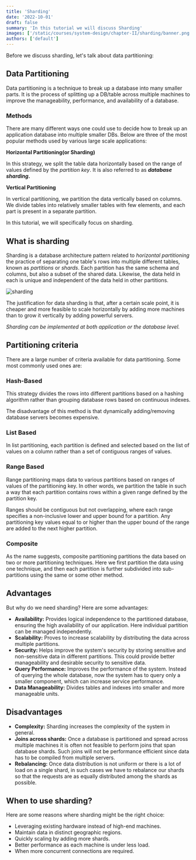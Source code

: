 ```yaml
---
title: 'Sharding'
date: '2022-10-01'
draft: false
summary: 'In this tutorial we will discuss Sharding'
images: ['/static/courses/system-design/chapter-II/sharding/banner.png']
authors: ['default']
---
```


Before we discuss sharding, let's talk about data partitioning:

## Data Partitioning

Data partitioning is a technique to break up a database into many smaller parts. It is the process of splitting up a DB/table across multiple machines to improve the manageability, performance, and availability of a database.

### Methods

There are many different ways one could use to decide how to break up an application database into multiple smaller DBs. Below are three of the most popular methods used by various large scale applications:

**Horizontal Partitioning(or Sharding)**

In this strategy, we split the table data horizontally based on the range of values defined by the _partition key_. It is also referred to as **_database sharding_.**

**Vertical Partitioning**

In vertical partitioning, we partition the data vertically based on columns. We divide tables into relatively smaller tables with few elements, and each part is present in a separate partition.

In this tutorial, we will specifically focus on sharding.

## What is sharding

Sharding is a database architecture pattern related to _horizontal partitioning_ the practice of separating one table's rows into multiple different tables, known as _partitions_ or _shards_. Each partition has the same schema and columns, but also a subset of the shared data. Likewise, the data held in each is unique and independent of the data held in other partitions.

![sharding](/static/courses/system-design/chapter-II/sharding/sharding.png)

The justification for data sharding is that, after a certain scale point, it is cheaper and more feasible to scale horizontally by adding more machines than to grow it vertically by adding powerful servers.

_Sharding can be implemented at both application or the database level._

## Partitioning criteria

There are a large number of criteria available for data partitioning. Some most commonly used ones are:

### Hash-Based

This strategy divides the rows into different partitions based on a hashing algorithm rather than grouping database rows based on continuous indexes.

The disadvantage of this method is that dynamically adding/removing database servers becomes expensive.

### List Based

In list partitioning, each partition is defined and selected based on the list of values on a column rather than a set of contiguous ranges of values.

### Range Based

Range partitioning maps data to various partitions based on ranges of values of the partitioning key. In other words, we partition the table in such a way that each partition contains rows within a given range defined by the partition key.

Ranges should be contiguous but not overlapping, where each range specifies a non-inclusive lower and upper bound for a partition. Any partitioning key values equal to or higher than the upper bound of the range are added to the next higher partition.

### Composite

As the name suggests, composite partitioning partitions the data based on two or more partitioning techniques. Here we first partition the data using one technique, and then each partition is further subdivided into sub-partitions using the same or some other method.

## Advantages

But why do we need sharding? Here are some advantages:

- **Availability:** Provides logical independence to the partitioned database, ensuring the high availability of our application. Here individual partition can be managed independently.
- **Scalability:** Proves to increase scalability by distributing the data across multiple partitions.
- **Security:** Helps improve the system's security by storing sensitive and non-sensitive data in different partitions. This could provide better manageability and desirable security to sensitive data.
- **Query Performance:** Improves the performance of the system. Instead of querying the whole database, now the system has to query only a smaller component, which can increase service performance.
- **Data Manageability:** Divides tables and indexes into smaller and more manageable units.

## Disadvantages

- **Complexity:** Sharding increases the complexity of the system in general.
- **Joins across shards:** Once a database is partitioned and spread across multiple machines it is often not feasible to perform joins that span database shards. Such joins will not be performance efficient since data has to be compiled from multiple servers.
- **Rebalancing:** Once data distribution is not uniform or there is a lot of load on a single shard, in such cases we have to rebalance our shards so that the requests are as equally distributed among the shards as possible.

## When to use sharding?

Here are some reasons where sharding might be the right choice:

- Leveraging existing hardware instead of high-end machines.
- Maintain data in distinct geographic regions.
- Quickly scaling by adding more shards.
- Better performance as each machine is under less load.
- When more concurrent connections are required.
